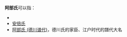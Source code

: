 '''阿部氏'''可以指：
* {{link-jp|阿倍氏|阿倍氏}}
* [[安倍氏|安倍氏]]
* [[阿部氏_(德川谱代)|阿部氏 (德川谱代)]]，德川氏的家臣、江户时代的譜代大名

{{Disambiguation|Cat=三字日本人名消歧义}}